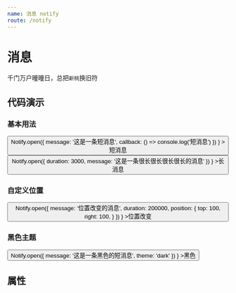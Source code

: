 ```yaml
---
name: 消息 notify
route: /notify
---
```




# 消息

千门万户曈曈日，总把`新桃`换旧符

## 代码演示

### 基本用法

<Playground>
  <Button 
    theme='primary'
    outline
    onClick={
      () => Notify.open({
        message: '这是一条短消息',
        callback: () => console.log('短消息')
      })
    }
  >短消息</Button>
  <Button 
    theme='primary'
    outline
    onClick={
      () => Notify.open({
        duration: 3000,
        message: '这是一条很长很长很长很长的消息'
      })
    }
  >长消息</Button>
</Playground>

### 自定义位置

<Playground>
  <Button 
    theme='primary'
    outline
    onClick={
      () => Notify.open({
        message: '位置改变的消息',
        duration: 200000,
        position: {
          top: 100,
          right: 100,
        }
      })
    }
  >位置改变</Button>
</Playground>

### 黑色主题

<Playground>
  <Button 
    theme='primary'
    outline
    onClick={
      () => Notify.open({
        message: '这是一条黑色的短消息',
        theme: 'dark'
      })
    }
  >黑色</Button>
</Playground>

  
## 属性

<PropsTable of={NotifyInner} />